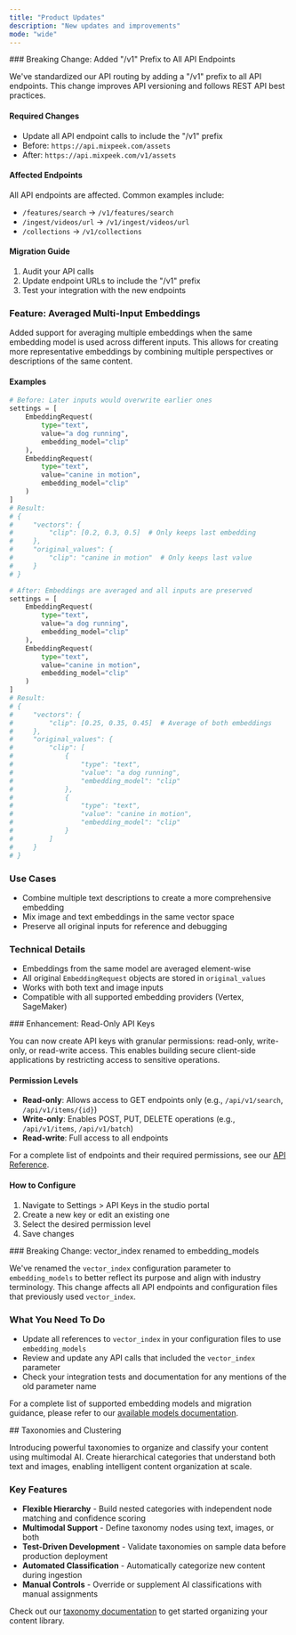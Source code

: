 ```yaml
---
title: "Product Updates"
description: "New updates and improvements"
mode: "wide"
---
```


<Update label="1-08-2025">
### Breaking Change: Added "/v1" Prefix to All API Endpoints

We've standardized our API routing by adding a "/v1" prefix to all API endpoints. This change improves API versioning and follows REST API best practices.

#### Required Changes
- Update all API endpoint calls to include the "/v1" prefix
- Before: `https://api.mixpeek.com/assets`
- After: `https://api.mixpeek.com/v1/assets`

#### Affected Endpoints
All API endpoints are affected. Common examples include:
- `/features/search` → `/v1/features/search`
- `/ingest/videos/url` → `/v1/ingest/videos/url`
- `/collections` → `/v1/collections`

#### Migration Guide
1. Audit your API calls
2. Update endpoint URLs to include the "/v1" prefix
3. Test your integration with the new endpoints

</Update>


<Update label="1-1-2025">

### Feature: Averaged Multi-Input Embeddings

Added support for averaging multiple embeddings when the same embedding model is used across different inputs. This allows for creating more representative embeddings by combining multiple perspectives or descriptions of the same content.

#### Examples

```python
# Before: Later inputs would overwrite earlier ones
settings = [
    EmbeddingRequest(
        type="text",
        value="a dog running",
        embedding_model="clip"
    ),
    EmbeddingRequest(
        type="text",
        value="canine in motion",
        embedding_model="clip"
    )
]
# Result:
# {
#     "vectors": {
#         "clip": [0.2, 0.3, 0.5]  # Only keeps last embedding
#     },
#     "original_values": {
#         "clip": "canine in motion"  # Only keeps last value
#     }
# }

# After: Embeddings are averaged and all inputs are preserved
settings = [
    EmbeddingRequest(
        type="text",
        value="a dog running",
        embedding_model="clip"
    ),
    EmbeddingRequest(
        type="text",
        value="canine in motion",
        embedding_model="clip"
    )
]
# Result:
# {
#     "vectors": {
#         "clip": [0.25, 0.35, 0.45]  # Average of both embeddings
#     },
#     "original_values": {
#         "clip": [
#             {
#                 "type": "text",
#                 "value": "a dog running",
#                 "embedding_model": "clip"
#             },
#             {
#                 "type": "text",
#                 "value": "canine in motion",
#                 "embedding_model": "clip"
#             }
#         ]
#     }
# }
```

### Use Cases
- Combine multiple text descriptions to create a more comprehensive embedding
- Mix image and text embeddings in the same vector space
- Preserve all original inputs for reference and debugging

### Technical Details
- Embeddings from the same model are averaged element-wise
- All original `EmbeddingRequest` objects are stored in `original_values`
- Works with both text and image inputs
- Compatible with all supported embedding providers (Vertex, SageMaker)

</Update>

<Update label="12-29-2024">
### Enhancement: Read-Only API Keys

You can now create API keys with granular permissions: read-only, write-only, or read-write access. This enables building secure client-side applications by restricting access to sensitive operations.

#### Permission Levels
- **Read-only**: Allows access to GET endpoints only (e.g., `/api/v1/search`, `/api/v1/items/{id}`)
- **Write-only**: Enables POST, PUT, DELETE operations (e.g., `/api/v1/items`, `/api/v1/batch`)
- **Read-write**: Full access to all endpoints

For a complete list of endpoints and their required permissions, see our [API Reference](/api-reference).

#### How to Configure
1. Navigate to Settings > API Keys in the studio portal
2. Create a new key or edit an existing one
3. Select the desired permission level
4. Save changes
</Update>


<Update label="12-28-2024" description="0.15.2">
  ### Breaking Change: vector_index renamed to embedding_models

  We've renamed the `vector_index` configuration parameter to `embedding_models` to better reflect its purpose and align with industry terminology. This change affects all API endpoints and configuration files that previously used `vector_index`.

  ### What You Need To Do
  * Update all references to `vector_index` in your configuration files to use `embedding_models`
  * Review and update any API calls that included the `vector_index` parameter
  * Check your integration tests and documentation for any mentions of the old parameter name

  For a complete list of supported embedding models and migration guidance, please refer to our [available models documentation](/overview/models/available-models).
</Update>

<Update label="12-12-2024" description="0.15.0">
  ## Taxonomies and Clustering

  Introducing powerful taxonomies to organize and classify your content using multimodal AI. Create hierarchical categories that understand both text and images, enabling intelligent content organization at scale.

  ### Key Features
  * **Flexible Hierarchy** - Build nested categories with independent node matching and confidence scoring
  * **Multimodal Support** - Define taxonomy nodes using text, images, or both
  * **Test-Driven Development** - Validate taxonomies on sample data before production deployment
  * **Automated Classification** - Automatically categorize new content during ingestion
  * **Manual Controls** - Override or supplement AI classifications with manual assignments

  Check out our [taxonomy documentation](/ingestion/entities/taxonomies) to get started organizing your content library.
</Update>